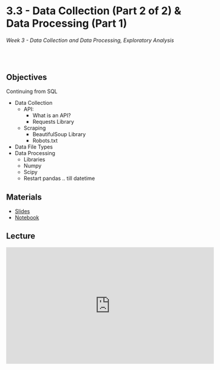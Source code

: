 # 3.3 - Data Collection (Part 2 of 2) & Data Processing (Part 1)

######  Week 3 - Data Collection and Data Processing, Exploratory Analysis 
<br>

## Objectives 

Continuing from SQL

*  Data Collection
    * API:
        - What is an API?
        - Requests Library
    * Scraping
        - BeautifulSoup Library
        - Robots.txt
* Data File Types
* Data Processing
    * Libraries
    * Numpy
    * Scipy
    * Restart pandas .. till datetime

## Materials

* [Slides](slides.pdf)
* [Notebook](Notebook.ipynb)

## Lecture

<iframe width="560" height="315" src="https://www.youtube.com/embed/_6hVXGYt2UY" title="YouTube video player" frameborder="0" allow="accelerometer; autoplay; clipboard-write; encrypted-media; gyroscope; picture-in-picture; web-share" allowfullscreen></iframe>
